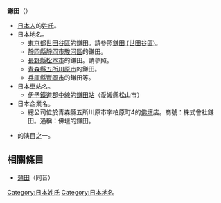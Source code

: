 '''鎌田'''（{{lang-ja|かまた、かまだ}}）

* [[日本人|日本人]]的[[姓氏|姓氏]]。
* 日本地名。
** [[東京都|東京都]][[世田谷區|世田谷區]]的鎌田。請參照[[鎌田_(世田谷區)|鎌田 (世田谷區)]]。
** [[靜岡縣|靜岡縣]][[靜岡市|靜岡市]][[駿河區|駿河區]]的鎌田。
** [[長野縣|長野縣]][[松本市|松本市]]的鎌田。請參照{{link-ja|鎌田 (松本市)|鎌田 (松本市)}}。
** [[青森縣|青森縣]][[五所川原市|五所川原市]]的鎌田。
** [[兵庫縣|兵庫縣]][[豐岡市|豐岡市]]的鎌田等。
* 日本車站名。
** [[伊予鐵道|伊予鐵道]][[郡中線|郡中線]]的[[鎌田站|鎌田站]]（愛媛縣松山市）
* 日本企業名。
** 總公司位於青森縣五所川原市字柏原町4的[[佛壇|佛壇]]店。商號：株式會社鎌田。通稱：佛壇的鎌田。
* {{link-ja|幸若舞|幸若舞}}的演目之一。

== 相關條目 ==
* [[蒲田|蒲田]]（同音）

{{Disambig}}
{{DEFAULTSORT:Kamata}}

[[Category:日本姓氏|Category:日本姓氏]]
[[Category:日本地名|Category:日本地名]]
